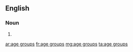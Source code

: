 ==English==

===Noun===
{{head|en|noun plural form|head=[[age]] [[group]]s}}

# {{plural of|age group|lang=en}}

[[ar:age groups]]
[[fr:age groups]]
[[mg:age groups]]
[[ta:age groups]]